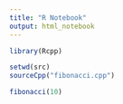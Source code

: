 ```yaml
---
title: "R Notebook"
output: html_notebook
---
```



```r
library(Rcpp)

setwd(src)
sourceCpp("fibonacci.cpp")
```


```r
fibonacci(10)
```

